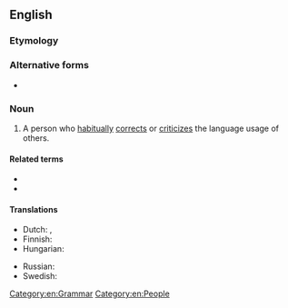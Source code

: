 {{also|grammar nazi}}

==English==

===Etymology===
{{rfe|lang=en}}<!--This is not derived by analogy to the ''Seinfeld'' "Soup Nazi", since citations of "grammar Nazi" predate that Seinfeld skit.-->

===Alternative forms===
* {{l|en|grammar nazi}}

===Noun===
{{en-noun}}

# {{lb|en|slang|idiomatic}} A person who [[habitually]] [[correct]]s or [[criticize]]s the language usage of others.

====Related terms====
* {{l|en|spelling Nazi}}
* {{l|en|language Nazi}}

====Translations====
{{trans-top|Person who obsesses over orthography}}
* Dutch: {{t|nl|taalnazi}}, {{t+|nl|kommaneuker|m}}
* Finnish: {{t+|fi|pilkunnussija}}
* Hungarian: {{t|hu|nyelvtannáci}}
{{trans-mid}}
* Russian: {{t+|ru|гра́ммар-на́ци|m|f}}
* Swedish: {{t+|sv|språkpolis|c}}
{{trans-bottom}}

[[Category:en:Grammar]]
[[Category:en:People]]